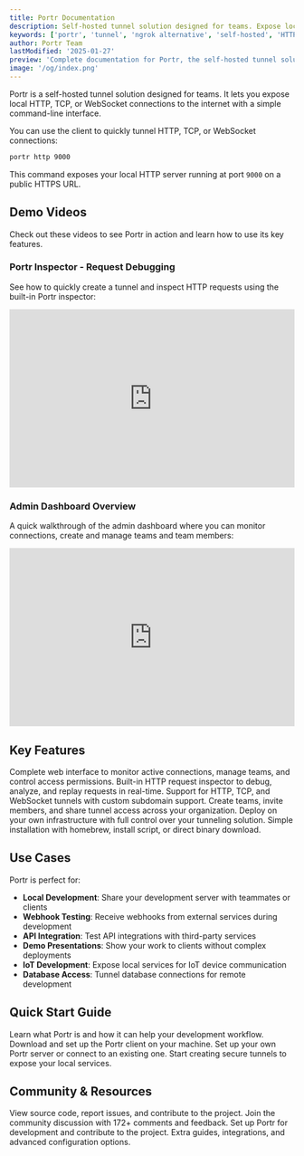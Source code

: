 ```yaml
---
title: Portr Documentation
description: Self-hosted tunnel solution designed for teams. Expose local HTTP, TCP, or WebSocket connections to the public internet with admin dashboard, request inspector, and team collaboration.
keywords: ['portr', 'tunnel', 'ngrok alternative', 'self-hosted', 'HTTP tunnel', 'TCP tunnel', 'WebSocket', 'team collaboration', 'request inspector', 'localhost tunnel', 'documentation']
author: Portr Team
lastModified: '2025-01-27'
preview: 'Complete documentation for Portr, the self-hosted tunnel solution'
image: '/og/index.png'
---
```



Portr is a self-hosted tunnel solution designed for teams. It lets you expose local HTTP, TCP, or WebSocket connections to the internet with a simple command-line interface.

You can use the client to quickly tunnel HTTP, TCP, or WebSocket connections:

```bash
portr http 9000
```

This command exposes your local HTTP server running at port `9000` on a public HTTPS URL.

## Demo Videos

<Callout type="info">
  Check out these videos to see Portr in action and learn how to use its key features.
</Callout>

### Portr Inspector - Request Debugging

See how to quickly create a tunnel and inspect HTTP requests using the built-in Portr inspector:

<iframe 
  width="100%" 
  height="315" 
  src="https://www.youtube.com/embed/_4tipDzuoSs" 
  title="Portr Inspector Demo" 
  frameBorder="0" 
  allow="accelerometer; autoplay; clipboard-write; encrypted-media; gyroscope; picture-in-picture" 
  allowFullScreen
  className="rounded-lg"
></iframe>

### Admin Dashboard Overview

A quick walkthrough of the admin dashboard where you can monitor connections, create and manage teams and team members:

<iframe 
  width="100%" 
  height="315" 
  src="https://www.youtube.com/embed/Wv5j3YQk3Ew" 
  title="Portr Admin Dashboard Demo" 
  frameBorder="0" 
  allow="accelerometer; autoplay; clipboard-write; encrypted-media; gyroscope; picture-in-picture" 
  allowFullScreen
  className="rounded-lg"
></iframe>

## Key Features

<Cards>
  <Card title="Admin Dashboard" href="/docs/server">
    Complete web interface to monitor active connections, manage teams, and control access permissions.
  </Card>
  <Card title="Request Inspector" href="/docs/client/http-tunnel">
    Built-in HTTP request inspector to debug, analyze, and replay requests in real-time.
  </Card>
  <Card title="Multiple Protocols" href="/docs/client">
    Support for HTTP, TCP, and WebSocket tunnels with custom subdomain support.
  </Card>
  <Card title="Team Collaboration" href="/docs/server">
    Create teams, invite members, and share tunnel access across your organization.
  </Card>
  <Card title="Self-Hosted" href="/docs/server/start-the-tunnel-server">
    Deploy on your own infrastructure with full control over your tunneling solution.
  </Card>
  <Card title="Easy Setup" href="/docs/client/installation">
    Simple installation with homebrew, install script, or direct binary download.
  </Card>
</Cards>

## Use Cases

Portr is perfect for:

- **Local Development**: Share your development server with teammates or clients
- **Webhook Testing**: Receive webhooks from external services during development  
- **API Integration**: Test API integrations with third-party services
- **Demo Presentations**: Show your work to clients without complex deployments
- **IoT Development**: Expose local services for IoT device communication
- **Database Access**: Tunnel database connections for remote development

## Quick Start Guide

<Cards>
  <Card title="1. Get Started" href="/docs/getting-started">
    Learn what Portr is and how it can help your development workflow.
  </Card>
  <Card title="2. Install Client" href="/docs/client/installation">
    Download and set up the Portr client on your machine.
  </Card>
  <Card title="3. Deploy Server" href="/docs/server">
    Set up your own Portr server or connect to an existing one.
  </Card>
  <Card title="4. Create Tunnels" href="/docs/client/http-tunnel">
    Start creating secure tunnels to expose your local services.
  </Card>
</Cards>

## Community & Resources

<Cards>
  <Card title="GitHub Repository" href="https://github.com/amalshaji/portr">
    View source code, report issues, and contribute to the project.
  </Card>
  <Card title="Hacker News Discussion" href="https://news.ycombinator.com/item?id=39913197">
    Join the community discussion with 172+ comments and feedback.
  </Card>
  <Card title="Local Development" href="/docs/local-development">
    Set up Portr for development and contribute to the project.
  </Card>
  <Card title="Additional Resources" href="/docs/resources">
    Extra guides, integrations, and advanced configuration options.
  </Card>
</Cards>
